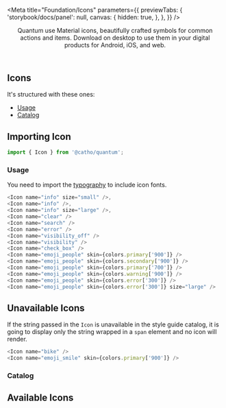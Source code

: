 

<Meta 
  title="Foundation/Icons" 
  parameters={{
    previewTabs: { 
      'storybook/docs/panel': null, 
      canvas: {
        hidden: true,
      },
    },
  }}
/>

<Header title="Icons">
    Quantum use Material icons, beautifully crafted symbols for common actions
    and items. Download on desktop to use them in your digital products for
    Android, iOS, and web.
</Header>

## Icons

It's structured with these ones:

- [Usage](#usage)
- [Catalog](#catalog)

## Importing Icon

```js
import { Icon } from '@catho/quantum';
```

### <a id="usage"></a>Usage

You need to import the [typography](?path=/docs/foundation-typography--page) to include icon fonts.

<ExampleIcons />

```js
<Icon name="info" size="small" />,
<Icon name="info" />,
<Icon name="info" size="large" />,
<Icon name="clear" />
<Icon name="search" />
<Icon name="error" />
<Icon name="visibility_off" />
<Icon name="visibility" />
<Icon name="check_box" />
<Icon name="emoji_people" skin={colors.primary['900']} />
<Icon name="emoji_people" skin={colors.secondary['900']} />
<Icon name="emoji_people" skin={colors.primary['700']} />
<Icon name="emoji_people" skin={colors.warning['900']} />
<Icon name="emoji_people" skin={colors.error['300']} />
<Icon name="emoji_people" skin={colors.error['300']} size="large" />
```

## Unavailable Icons

If the string passed in the `Icon` is unavailable in the style guide
catalog, it is going to display only the string wrapped in a `span`
element and no icon will render.

<ExampleIncorrectIcons />

```js
<Icon name="bike" />
<Icon name="emoji_smile" skin={colors.primary['900']} />
```

### <a id="catalog"></a>Catalog

## Available Icons

<Catalogue/>
